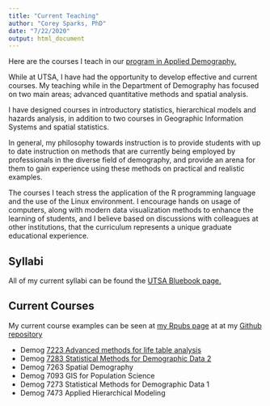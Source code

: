 ```yaml
---
title: "Current Teaching"
author: "Corey Sparks, PhD"
date: "7/22/2020"
output: html_document
---
```


Here are the courses I teach in our [program in Applied Demography.](https://hcap.utsa.edu/demography/programs/)

While at UTSA, I have had the opportunity to develop effective and current courses. My teaching while in the Department of Demography has focused on two main areas; advanced quantitative methods and spatial analysis.  

I have designed courses in introductory statistics, hierarchical models and hazards analysis, in addition to two courses in Geographic Information Systems and spatial statistics. 

In general, my philosophy towards instruction is to provide students with up to date instruction on methods that are currently being employed by professionals in the diverse field of demography, and provide an arena for them to gain experience using these methods on practical and realistic examples. 

The courses I teach stress the application of the R programming language and the use of the Linux environment.  I encourage hands on usage of computers, along with modern data visualization methods to enhance the learning of students, and I believe based on discussions with colleagues at other institutions, that the curriculum represents a unique graduate educational experience. 

## Syllabi
All of my current syllabi can be found the [UTSA Bluebook page.](https://bluebook.utsa.edu)

## Current Courses
My current course examples can be seen at [my Rpubs page](https://rpubs.com/corey_sparks) at at my [Github repository](github.com/coreysparks)

  * Demog [7223 Advanced methods for life table analysis](https://github.com/coreysparks/DEM7223)
  * Demog [7283 Statistical Methods for Demographic Data 2](https://github.com/coreysparks//DEM7283)
  * Demog 7263 Spatial Demography 
  * Demog 7093 GIS for Population Science 
  * Demog 7273 Statistical Methods for Demographic Data 1
  * Demog 7473 Applied Hierarchical Modeling